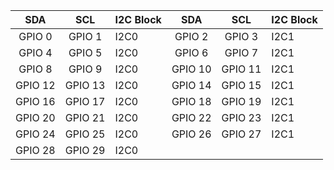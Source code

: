 |   SDA   |   SCL   | I2C Block |   SDA   |   SCL   | I2C Block |
| :-----: | :-----: | --------- | :-----: | :-----: | --------- |
| GPIO 0  | GPIO 1  | I2C0      | GPIO 2  | GPIO 3  | I2C1      |
| GPIO 4  | GPIO 5  | I2C0      | GPIO 6  | GPIO 7  | I2C1      |
| GPIO 8  | GPIO 9  | I2C0      | GPIO 10 | GPIO 11 | I2C1      |
| GPIO 12 | GPIO 13 | I2C0      | GPIO 14 | GPIO 15 | I2C1      |
| GPIO 16 | GPIO 17 | I2C0      | GPIO 18 | GPIO 19 | I2C1      |
| GPIO 20 | GPIO 21 | I2C0      | GPIO 22 | GPIO 23 | I2C1      |
| GPIO 24 | GPIO 25 | I2C0      | GPIO 26 | GPIO 27 | I2C1      |
| GPIO 28 | GPIO 29 | I2C0      |         |         |           |
